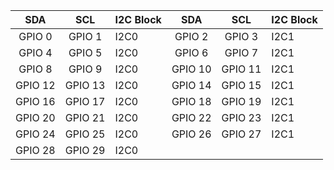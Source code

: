 |   SDA   |   SCL   | I2C Block |   SDA   |   SCL   | I2C Block |
| :-----: | :-----: | --------- | :-----: | :-----: | --------- |
| GPIO 0  | GPIO 1  | I2C0      | GPIO 2  | GPIO 3  | I2C1      |
| GPIO 4  | GPIO 5  | I2C0      | GPIO 6  | GPIO 7  | I2C1      |
| GPIO 8  | GPIO 9  | I2C0      | GPIO 10 | GPIO 11 | I2C1      |
| GPIO 12 | GPIO 13 | I2C0      | GPIO 14 | GPIO 15 | I2C1      |
| GPIO 16 | GPIO 17 | I2C0      | GPIO 18 | GPIO 19 | I2C1      |
| GPIO 20 | GPIO 21 | I2C0      | GPIO 22 | GPIO 23 | I2C1      |
| GPIO 24 | GPIO 25 | I2C0      | GPIO 26 | GPIO 27 | I2C1      |
| GPIO 28 | GPIO 29 | I2C0      |         |         |           |
